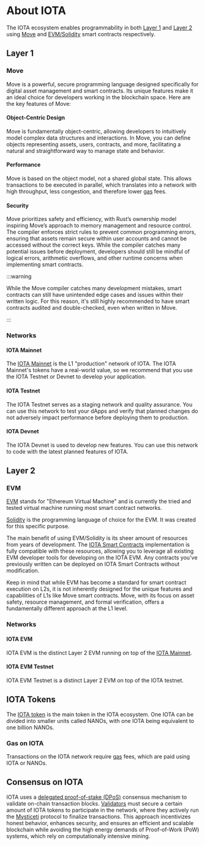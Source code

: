 
# About IOTA

The IOTA ecosystem enables programmability in both [Layer 1](#layer-1) and [Layer 2](#layer-2) using [Move](#move) and [EVM/Solidity](#evm) smart contracts respectively.

## Layer 1

### Move

Move is a powerful, secure programming language designed specifically for digital asset management and smart contracts. Its unique features make it an ideal choice for developers working in the blockchain space. Here are the key features of Move:

#### Object-Centric Design

Move is fundamentally object-centric, allowing developers to intuitively model complex data structures and interactions. In Move, you can define objects representing assets, users, contracts, and more, facilitating a natural and straightforward way to manage state and behavior.

#### Performance

Move is based on the object model, not a shared global state. This allows transactions to be executed in parallel, which translates into a network with high throughput, less congestion, and therefore lower [gas](#gas-on-iota) fees.

#### Security

Move prioritizes safety and efficiency, with Rust’s ownership model inspiring Move’s approach to memory management and resource control. The compiler enforces strict rules to prevent common programming errors, ensuring that assets remain secure within user accounts and cannot be accessed without the correct keys. While the compiler catches many potential issues before deployment, developers should still be mindful of logical errors, arithmetic overflows, and other runtime concerns when implementing smart contracts.

:::warning

While the Move compiler catches many development mistakes, smart contracts can still have unintended edge cases and issues within their written logic. For this reason, it's still highly recommended to have smart contracts audited and double-checked, even when written in Move. 

:::

### Networks

#### IOTA Mainnet

The [IOTA Mainnet](https://wiki.iota.org/build/networks-endpoints/#iota) is the L1 "production" network of IOTA. The IOTA Mainnet's tokens have a real-world value, so we recommend that you use the IOTA Testnet or Devnet to develop your application.


#### IOTA Testnet

The IOTA Testnet serves as a staging network and quality assurance. You can use this network to test your dApps and verify that planned changes do not adversely impact performance before deploying them to production.

#### IOTA Devnet

The IOTA Devnet is used to develop new features. You can use this network to code with the latest planned features of IOTA.

## Layer 2

### EVM

[EVM](https://ethereum.org/en/developers/docs/evm/) stands for "Ethereum Virtual Machine" and is currently the tried and tested virtual machine running most smart contract networks.

[Solidity](https://soliditylang.org/) is the programming language of choice for the EVM. It was created for this specific purpose.

The main benefit of using EVM/Solidity is its sheer amount of resources from years of development. The [IOTA Smart Contracts](https://wiki.iota.org/isc/introduction/) implementation is fully compatible with these resources, allowing you to leverage all existing EVM developer tools for developing on the IOTA EVM. Any contracts you've previously written can be deployed on IOTA Smart Contracts without modification.

Keep in mind that while EVM has become a standard for smart contract execution on L2s, 
it is not inherently designed for the unique features and capabilities of L1s like Move smart contracts. 
Move, with its focus on asset safety, resource management, and formal verification,
offers a fundamentally different approach at the L1 level.

### Networks

#### IOTA EVM

IOTA EVM is the distinct Layer 2 EVM running on top of the [IOTA Mainnet](./tokenomics/iota-token.mdx).

#### IOTA EVM Testnet

IOTA EVM Testnet is a distinct Layer 2 EVM on top of the IOTA testnet.

<NetworkReset/>

## IOTA Tokens

The [IOTA token](./tokenomics/iota-token.mdx) is the main token in the IOTA ecosystem. One IOTA can be divided into smaller units called NANOs, with one IOTA being equivalent to one billion NANOs.

### Gas on IOTA

Transactions on the IOTA network require [gas](./tokenomics/gas-in-iota.mdx) fees, which are paid using IOTA or NANOs.

## Consensus on IOTA

IOTA uses a [delegated proof-of-stake (DPoS)](./tokenomics/proof-of-stake.mdx) consensus mechanism to validate on-chain transaction blocks. [Validators](iota-architecture/validator-committee.mdx) must secure a certain amount of IOTA tokens to participate in the network, where they actively run the [Mysticeti](./iota-architecture/consensus.mdx) protocol to finalize transactions. This approach incentivizes honest behavior, enhances security, and ensures an efficient and scalable blockchain while avoiding the high energy demands of Proof-of-Work (PoW) systems, which rely on computationally intensive mining.
